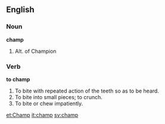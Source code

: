 ==English==

===Noun===

'''champ'''

#Alt. of Champion

===Verb===

'''to champ'''

#To bite with repeated action of the teeth so as to be heard.
#To bite into small pieces; to crunch.
#To bite or chew impatiently.

[[et:Champ]]
[[it:champ]]
[[sv:champ]]